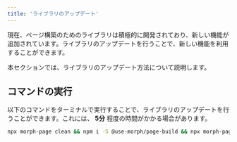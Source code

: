 ```yaml
---
title: 'ライブラリのアップデート'
---
```


現在、ページ構築のためのライブラリは積極的に開発されており、新しい機能が追加されています。ライブラリのアップデートを行うことで、新しい機能を利用することができます。

本セクションでは、ライブラリのアップデート方法について説明します。

## コマンドの実行

以下のコマンドをターミナルで実行することで、ライブラリのアップデートを行うことができます。これには、 **5分** 程度の時間がかかる場合があります。

```bash Shell
npx morph-page clean && npm i -S @use-morph/page-build && npx morph-page init
```